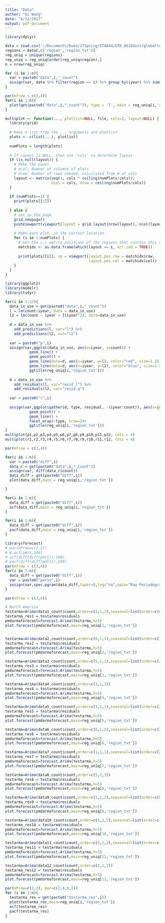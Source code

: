 ```yaml
---
title: "Data"
author: "Qi Wang"
date: "4/21/2017"
output: pdf_document
---
```


```r
library(dplyr)

data = read.csv('~/Documents/Duke/17Spring/STA644/GTD_0616dist/globalterrorismdb_0616dist.csv', header = T)
regions = data[,c('region','region_txt')]
reg_uniq = unique(regions) 
reg_uniq = reg_uniq[order(reg_uniq$region),]
n = nrow(reg_uniq)

for (i in 1:n){
  var = paste0("data",i,"_count")
  assign(var, data %>% filter(region == i) %>% group_by(iyear) %>% summarise(count = n()))
}

par(mfrow = c(3,4))
for(i in 1:n){
  plot(get(paste0("data",i,"_count")), type = 'l', main = reg_uniq[i,'region_txt'])
}


```
```r
multiplot <- function(..., plotlist=NULL, file, cols=1, layout=NULL) {
  library(grid)
  
  # Make a list from the ... arguments and plotlist
  plots <- c(list(...), plotlist)
  
  numPlots = length(plots)
  
  # If layout is NULL, then use 'cols' to determine layout
  if (is.null(layout)) {
    # Make the panel
    # ncol: Number of columns of plots
    # nrow: Number of rows needed, calculated from # of cols
    layout <- matrix(seq(1, cols * ceiling(numPlots/cols)),
                     ncol = cols, nrow = ceiling(numPlots/cols))
  }
  
  if (numPlots==1) {
    print(plots[[1]])
    
  } else {
    # Set up the page
    grid.newpage()
    pushViewport(viewport(layout = grid.layout(nrow(layout), ncol(layout))))
    
    # Make each plot, in the correct location
    for (i in 1:numPlots) {
      # Get the i,j matrix positions of the regions that contain this subplot
      matchidx <- as.data.frame(which(layout == i, arr.ind = TRUE))
      
      print(plots[[i]], vp = viewport(layout.pos.row = matchidx$row,
                                      layout.pos.col = matchidx$col))
    }
  }
}
```

```r
library(ggplot2)
library(modelr)
library(tidyr)

for(i in 1:12){
  data_in_use = get(paste0("data",i,"_count"))
  l = lm(count~iyear, data = data_in_use)
  l2 = lm(count ~ iyear + I(iyear^2), data=data_in_use)
  
  d = data_in_use %>%
    add_predictions(l, var="l") %>%
    add_predictions(l2, var="l2")
  
  var = paste0("p",i)
  assign(var,ggplot(data_in_use, aes(x=iyear, y=count)) + 
           geom_line() + 
           geom_point() +
           geom_line(data=d, aes(x=iyear, y=l), color="red", size=1.2) +
           geom_line(data=d, aes(x=iyear, y=l2), color="blue", size=1.2)+
           ggtitle(reg_uniq[i,'region_txt']))
  
  d = data_in_use %>%
    add_residuals(l, var="resid_l") %>%
    add_residuals(l2, var="resid_q")
  
  var = paste0("r",i)
  
  assign(var,ggplot(gather(d, type, residual, -(iyear:count)), aes(x=iyear, y=residual, color=type)) + 
           geom_point() +
           geom_line() +
           facet_wrap(~type, nrow=2)+
           ggtitle(reg_uniq[i,'region_txt']))
}
multiplot(p1,p2,p3,p4,p5,p6,p7,p8,p9,p10,p11,p12, cols = 4)
multiplot(r1,r2,r3,r4,r5,r6,r7,r8,r9,r10,r11,r12, cols = 4)


```



```r
par(mfrow = c(3,4))

for(i in 1:n){
  var = paste0("diff",i)
  data_c = get(paste0("data",i,"_count"))
  assign(var, diff(data_c$count))
  data_diff = get(paste0("diff",i))
  plot(data_diff,main = reg_uniq[i,'region_txt'])

}

for(i in 1:n){
  data_diff = get(paste0("diff",i))
  acf(data_diff,main = reg_uniq[i,'region_txt'])
}

for(i in 1:n){
  data_diff = get(paste0("diff",i))
  pacf(data_diff,main = reg_uniq[i,'region_txt'])
}
```
```r
library(forecast)
# par(mfrow=c(2,2))
# # acf(pmts,100)
# acf(diff(diff(pmts)),100)
# pacf(diff(diff(pmts)),100)
par(mfrow = c(3,4))
for(i in 1:n){
  data_diff = get(paste0("diff",i))
  var = paste0("perio",i)
  assign(var,spec.pgram(data_diff,taper=0,log="no",main="Raw Periodogram"))
}

```

```r

par(mfrow = c(3,4))

# North America
testarma=Arima(data1_count$count,order=c(1,1,1),seasonal=list(order=c(0,0,1),period=6))
testarma_res1 = testarma$residuals
pmdarmaforecast=forecast.Arima(testarma,h=5)
plot.forecast(pmdarmaforecast,main=reg_uniq[1,'region_txt'])


testarma=Arima(data2_count$count,order=c(0,1,1),seasonal=list(order=c(1,0,1),period=2))
testarma_res2 = testarma$residuals
pmdarmaforecast=forecast.Arima(testarma,h=5)
plot.forecast(pmdarmaforecast,main=reg_uniq[2,'region_txt'])

testarma=Arima(data3_count$count,order=c(5,1,1),seasonal=list(order=c(2,0,1),period=4))
testarma_res3 = testarma$residuals
pmdarmaforecast=forecast.Arima(testarma,h=5)
plot.forecast(pmdarmaforecast,main=reg_uniq[3,'region_txt'])

testarma=Arima(data4_count$count,order=c(3,1,3))
testarma_res4 = testarma$residuals
pmdarmaforecast=forecast.Arima(testarma,h=5)
plot.forecast(pmdarmaforecast,main=reg_uniq[4,'region_txt'])

testarma=Arima(data5_count$count,order=c(1,1,1),seasonal=list(order=c(2,0,1),period=4))
testarma_res5 = testarma$residuals
pmdarmaforecast=forecast.Arima(testarma,h=5)
plot.forecast(pmdarmaforecast,main=reg_uniq[5,'region_txt'])

testarma=Arima(data6_count$count,order=c(0,1,2),seasonal=list(order=c(2,0,1),period=6))
testarma_res6 = testarma$residuals
pmdarmaforecast=forecast.Arima(testarma,h=5)
plot.forecast(pmdarmaforecast,main=reg_uniq[6,'region_txt'])

testarma=Arima(data7_count$count,order=c(1,1,1),seasonal=list(order=c(2,0,1),period=2))
testarma_res7 = testarma$residuals
pmdarmaforecast=forecast.Arima(testarma,h=5)
plot.forecast(pmdarmaforecast,main=reg_uniq[7,'region_txt'])

testarma=Arima(data8_count$count,order=c(5,2,3))
testarma_res8 = testarma$residuals
pmdarmaforecast=forecast.Arima(testarma,h=5)
plot.forecast(pmdarmaforecast,main=reg_uniq[8,'region_txt'])

testarma=Arima(data9_count$count,order=c(3,1,2),seasonal=list(order=c(0,0,1),period=2))
testarma_res9 = testarma$residuals
pmdarmaforecast=forecast.Arima(testarma,h=5)
plot.forecast(pmdarmaforecast,main=reg_uniq[9,'region_txt'])

testarma=Arima(data10_count$count,order=c(5,1,5),seasonal=list(order=c(3,0,1),period=4))
testarma_res10 = testarma$residuals
pmdarmaforecast=forecast.Arima(testarma,h=5)
plot.forecast(pmdarmaforecast,main=reg_uniq[10,'region_txt'])

testarma=Arima(data11_count$count,order=c(5,1,3),seasonal=list(order=c(2,0,1),period=2))
testarma_res11 = testarma$residuals
pmdarmaforecast=forecast.Arima(testarma,h=5)
plot.forecast(pmdarmaforecast,main=reg_uniq[11,'region_txt'])

testarma=Arima(data12_count$count,order=c(2,1,3))
testarma_res12 = testarma$residuals
pmdarmaforecast=forecast.Arima(testarma,h=5)
plot.forecast(pmdarmaforecast,main=reg_uniq[12,'region_txt'])


```

```r
par(mfrow=c(1,3), mar=c(2,4,6,2))
for (i in 1:n){
  testarma_res = get(paste0("testarma_res",i))
  plot(testarma_res,main=reg_uniq[i,'region_txt'])
  acf(testarma_res)
  pacf(testarma_res)
}
```


